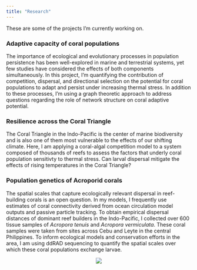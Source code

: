 ```yaml
---
title: "Research"
---
```

These are some of the projects I'm currently working on.

### Adaptive capacity of coral populations
The importance of ecological and evolutionary processes in population persistence has been well-explored in marine and terrestrial systems, yet few studies have considered the effects of both components simultaneously. In this project, I'm quantifying the contribution of competition, dispersal, and directional selection on the potential for coral populations to adapt and persist under increasing thermal stress. In addition to these processes, I'm using a graph theoretic approach to address questions regarding the role of network structure on coral adaptive potential.

### Resilience across the Coral Triangle
The Coral Triangle in the Indo-Pacific is the center of marine biodiversity and is also one of them most vulnerable to the effects of our shifting climate. Here, I am applying a coral-algal competition model to a system composed of thousands of reefs to assess the factors that underly coral population sensitivty to thermal stress. Can larval dispersal mitigate the effects of rising temperatures in the Coral Triangle?

### Population genetics of Acroporid corals
The spatial scales that capture ecologically relevant dispersal in reef-building corals is an open question. In my models, I frequently use estimates of coral connectivity derived from ocean circulation model outputs and passive particle tracking. To obtain empirical dispersal distances of dominant reef builders in the Indo-Pacific, I collected over 600 tissue samples of <i>Acropora tenuis</i> and <i>Acropora vermiculata</i>. These coral samples were taken from sites across Cebu and Leyte in the central Philippines. To inform ecological models and conservation efforts in the area, I am using ddRAD sequencing to quantify the spatial scales over which these coral populations exchange larvae. 

<center>
![](aquadive.jpg)
</center>